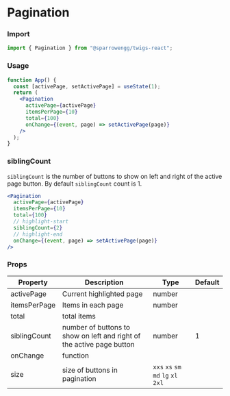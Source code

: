 
# Pagination

### Import

```jsx
import { Pagination } from "@sparrowengg/twigs-react";
```

### Usage 

<PlaygroundLink name="pagination" />

```jsx live
function App() {
  const [activePage, setActivePage] = useState(1);
  return (
    <Pagination
      activePage={activePage}
      itemsPerPage={10}
      total={100}
      onChange={(event, page) => setActivePage(page)}
    />
  );
}
```

### siblingCount
`siblingCount` is the number of buttons to show on left and right of the active page button. By default `siblingCount` count is 1.

```jsx
<Pagination
  activePage={activePage}
  itemsPerPage={10}
  total={100}
  // highlight-start
  siblingCount={2}
  // highlight-end
  onChange={(event, page) => setActivePage(page)}
/>
```

### Props
| Property     | Description                                                           | Type                   | Default |
|--------------|-----------------------------------------------------------------------|------------------------|---------|
| activePage   | Current highlighted page                                              | number                 |         |
| itemsPerPage | Items in each page                                                    | number                 |         |
| total        | total items                                                           |                        |         |
| siblingCount | number of buttons to show on left and right of the active page button | number                 | 1       |
| onChange     | function                                                              |                        |         |
| size         | size of buttons in pagination                                         | `xxs` `xs` `sm` `md` `lg` `xl` `2xl` |         |
